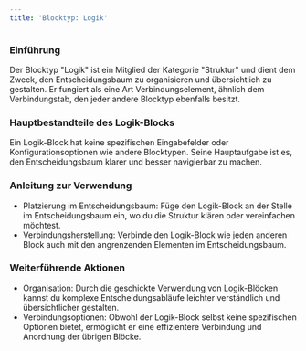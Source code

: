 ```yaml
---
title: 'Blocktyp: Logik'
---
```


### Einführung

Der Blocktyp "Logik" ist ein Mitglied der Kategorie "Struktur" und dient dem Zweck, den Entscheidungsbaum zu organisieren und übersichtlich zu gestalten. Er fungiert als eine Art Verbindungselement, ähnlich dem Verbindungstab, den jeder andere Blocktyp ebenfalls besitzt.

### Hauptbestandteile des Logik-Blocks

Ein Logik-Block hat keine spezifischen Eingabefelder oder Konfigurationsoptionen wie andere Blocktypen. Seine Hauptaufgabe ist es, den Entscheidungsbaum klarer und besser navigierbar zu machen.

### Anleitung zur Verwendung

* Platzierung im Entscheidungsbaum: Füge den Logik-Block an der Stelle im Entscheidungsbaum ein, wo du die Struktur klären oder vereinfachen möchtest.
* Verbindungsherstellung: Verbinde den Logik-Block wie jeden anderen Block auch mit den angrenzenden Elementen im Entscheidungsbaum.

### Weiterführende Aktionen

* Organisation: Durch die geschickte Verwendung von Logik-Blöcken kannst du komplexe Entscheidungsabläufe leichter verständlich und übersichtlicher gestalten.
* Verbindungsoptionen: Obwohl der Logik-Block selbst keine spezifischen Optionen bietet, ermöglicht er eine effizientere Verbindung und Anordnung der übrigen Blöcke.
